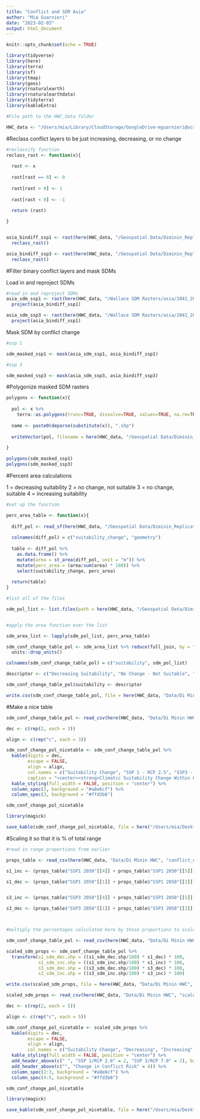 ```yaml
---
title: "Conflict and SDM Asia"
author: "Mia Guarnieri"
date: "2023-02-03"
output: html_document
---
```


```r
knitr::opts_chunk$set(echo = TRUE)

library(tidyverse)
library(here)
library(terra)
library(sf)
library(tmap)
library(geos)
library(rnaturalearth)
library(rnaturalearthdata)
library(tidyterra)
library(kableExtra)

#File path to the HWC_data folder

HWC_data <- "/Users/mia/Library/CloudStorage/GoogleDrive-mguarnieri@ucsb.edu/My Drive/Arnhold Project/HWC_data"
```

#Reclass conflict layers to be just increasing, decreasing, or no change

```r
#reclassify function
reclass_rast <- function(x){
  
  rast <- x
  
  rast[rast == 0] <- 0
  
  rast[rast > 0] <- 1
  
  rast[rast < 0] <- -1
  
  return (rast)

}


asia_bindiff_ssp1 <- rast(here(HWC_data, "/Geospatial Data/Diminin_Replication_Data/differenced_conflict/differenced_rasters_asia/diff_SSP1_RCP26_2050.tif")) %>% 
  reclass_rast()

asia_bindiff_ssp3 <- rast(here(HWC_data, "/Geospatial Data/Diminin_Replication_Data/differenced_conflict/differenced_rasters_asia/diff_SSP3_RCP70_2050.tif")) %>% 
  reclass_rast()

```

#Filter binary conflict layers and mask SDMs

Load in and reproject SDMs

```r

#read in and reproject SDMs
asia_sdm_ssp1 <- rast(here(HWC_data, "/Wallace SDM Rasters/asia/2041_2070/change_maps/change_2041_2070_126_gfdl.tif")) %>% 
  project(asia_bindiff_ssp1)

asia_sdm_ssp3 <- rast(here(HWC_data, "/Wallace SDM Rasters/asia/2041_2070/change_maps/change_2041_2070_370_gfdl.tif")) %>% 
  project(asia_bindiff_ssp1)
```


Mask SDM by conflict change

```r
#ssp 1

sdm_masked_ssp1 <- mask(asia_sdm_ssp1, asia_bindiff_ssp1)

#ssp 3

sdm_masked_ssp3 <- mask(asia_sdm_ssp3, asia_bindiff_ssp3)

```


#Polygonize masked SDM rasters

```r
polygons <- function(x){
  
  pol <- x %>%
    terra::as.polygons(trunc=TRUE, dissolve=TRUE, values=TRUE, na.rm=TRUE, na.all=FALSE, extent=FALSE)
  
  name <- paste0(deparse(substitute(x)), ".shp")
 
  writeVector(pol, filename = here(HWC_data, "/Geospatial Data/Diminin_Replication_Data/sdm_exploration_polygons/asia", name), overwrite = TRUE)
  
}

polygons(sdm_masked_ssp1)
polygons(sdm_masked_ssp3)

```


#Percent area calculations

1 = decreasing suitability
2 = no change, not suitable
3 = no change, suitable
4 = increasing suitability

```r

#set up the function

perc_area_table <- function(x){
  
  diff_pol <- read_sf(here(HWC_data, "/Geospatial Data/Diminin_Replication_Data/sdm_exploration_polygons/asia", x))
  
  colnames(diff_pol) = c("suitability_change", "geometry")
  
  table <- diff_pol %>% 
    as.data.frame() %>% 
    mutate(area = st_area(diff_pol, unit = "m")) %>% 
    mutate(perc_area = (area/sum(area) * 100)) %>% 
    select(suitability_change, perc_area)
  
  return(table)
}

#list all of the files

sdm_pol_list <- list.files(path = here(HWC_data, "/Geospatial Data/Diminin_Replication_Data/sdm_exploration_polygons/asia"), pattern = '.shp')


#apply the area function over the list

sdm_area_list <- lapply(sdm_pol_list, perc_area_table)

sdm_conf_change_table_pol <- sdm_area_list %>% reduce(full_join, by = "suitability_change") %>% 
  units::drop_units()

colnames(sdm_conf_change_table_pol) = c("suitability", sdm_pol_list)

descriptor <- c("Decreasing Suitability", "No Change - Not Suitable", "No Change - Suitable", "Increasing")

sdm_conf_change_table_pol$suitability <- descriptor

write.csv(sdm_conf_change_table_pol, file = here(HWC_data, "Data/Di Minin HWC", "sdm_conf_change_table_asia.csv"), row.names=FALSE)

```

#Make a nice table

```r
sdm_conf_change_table_pol <- read_csv(here(HWC_data, "Data/Di Minin HWC", "sdm_conf_change_table_asia.csv"))

dec <- c(rep(2, each = 3))

align <- c(rep("c", each = 3))

sdm_conf_change_pol_nicetable <- sdm_conf_change_table_pol %>%
  kable(digits = dec,
        escape = FALSE,
        align = align,
        col.names = c("Suitability Change", "SSP 1 - RCP 2.5", "SSP3 - RCP 7.0"),
        caption = "<center><strong>Climatic Suitability Change Within Conflict Boundaries for Asian Elephants Under Two Climate Projections</strong></center>") %>% 
  kable_styling(full_width = FALSE, position = "center") %>% 
  column_spec(2, background = "#a8e6cf") %>%
  column_spec(3, background = "#ffd3b6")

sdm_conf_change_pol_nicetable

library(magick)

save_kable(sdm_conf_change_pol_nicetable, file = here("/Users/mia/Desktop/Fellowships/Arnhold HWC/sdm_conf_change_pol_nicetable_asia.jpeg"), zoom = 2.5)
```


#Scaling it so that it is % of total range

```r
#read in range proportions from earlier

props_table <- read_csv(here(HWC_data, "Data/Di Minin HWC", "conflict_change_polygons_byyear_asia.csv"))

s1_inc <- (props_table$"SSP1 2050"[[4]] + props_table$"SSP1 2050"[[5]])/100

s1_dec <- (props_table$"SSP1 2050"[[1]] + props_table$"SSP1 2050"[[2]])/100


s3_inc <- (props_table$"SSP3 2050"[[4]] + props_table$"SSP3 2050"[[5]])/100

s3_dec <- (props_table$"SSP3 2050"[[1]] + props_table$"SSP3 2050"[[2]])/100



#multiply the percentages calculated here by those proportions to scale properly

sdm_conf_change_table_pol <- read_csv(here(HWC_data, "Data/Di Minin HWC", "sdm_conf_change_table_asia.csv"))

scaled_sdm_props <- sdm_conf_change_table_pol %>% 
  transform(s1_sdm_dec.shp = ((s1_sdm_dec.shp/100) * s1_dec) * 100,
            s1_sdm_inc.shp = ((s1_sdm_inc.shp/100) * s1_inc) * 100,
            s3_sdm_dec.shp = ((s3_sdm_dec.shp/100) * s3_dec) * 100,
            s3_sdm_inc.shp = ((s3_sdm_inc.shp/100) * s3_inc) * 100)

write.csv(scaled_sdm_props, file = here(HWC_data, "Data/Di Minin HWC", "scaled_sdm_conf_change_table_asia.csv"), row.names=FALSE)

```


```r
scaled_sdm_props <- read_csv(here(HWC_data, "Data/Di Minin HWC", "scaled_sdm_conf_change_table_asia.csv"))

dec <- c(rep(2, each = 5))

align <- c(rep("c", each = 5))

sdm_conf_change_pol_nicetable <- scaled_sdm_props %>%
  kable(digits = dec,
        escape = FALSE,
        align = align,
        col.names = c("Suitability Change", "Decreasing", "Increasing", "Decreasing", "Increasing")) %>% 
  kable_styling(full_width = FALSE, position = "center") %>% 
  add_header_above(c(" ", "SSP 1/RCP 2.6" = 2, "SSP 3/RCP 7.0" = 2), background = c("#ffd3b6", "#a8e6cf")) %>% 
  add_header_above(c("", "Change in Conflict Risk" = 4)) %>% 
  column_spec(2:3, background = "#a8e6cf") %>%
  column_spec(4:5, background = "#ffd3b6")

sdm_conf_change_pol_nicetable

library(magick)

save_kable(sdm_conf_change_pol_nicetable, file = here("/Users/mia/Desktop/Fellowships/Arnhold HWC/scaled_sdm_conf_change_table_asia.jpeg"), zoom = 2.5)
```

